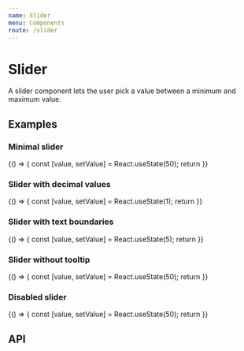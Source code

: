 ```yaml
---
name: Slider
menu: Components
route: /slider
---
```



# Slider

A slider component lets the user pick a value between a minimum and maximum value.

## Examples

### Minimal slider

<Playground>
  {() => {
    const [value, setValue] = React.useState(50);
    return <Slider name='minimal-slider' valueBoundaries={[0,100]} value={value} onChange={setValue} />
  }}
</Playground>

### Slider with decimal values

<Playground>
  {() => {
    const [value, setValue] = React.useState(1);
    return <Slider name='decimal-slider' valueBoundaries={[0,10]} value={value} onChange={setValue} numberOfDecimals={2} stepSize={0.05} />
  }}
</Playground>

### Slider with text boundaries

<Playground>
  {() => {
    const [value, setValue] = React.useState(5);
    return <Slider name='text-boundaries-slider' valueBoundaries={[0,10]} textBoundaries={['Not accurate at all', 'Very accurate']} value={value} stepSize={1} onChange={setValue} />
  }}
</Playground>

### Slider without tooltip

<Playground>
  {() => {
    const [value, setValue] = React.useState(50);
    return <Slider name='no-tooltip-slider' valueBoundaries={[0,100]} value={value} onChange={setValue} showTooltip={false} />
  }}
</Playground>

### Disabled slider

<Playground>
  {() => {
    const [value, setValue] = React.useState(50);
    return <Slider name='disabled-slider' valueBoundaries={[0,100]} value={value} onChange={setValue} isDisabled />
  }}
</Playground>

## API

<Props of={Slider} />
